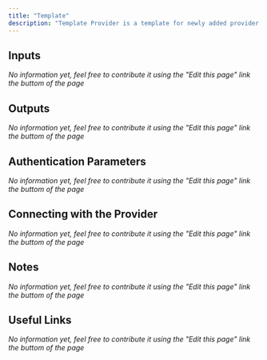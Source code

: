 ```yaml
---
title: "Template"
description: "Template Provider is a template for newly added provider's documentation"
---
```


## Inputs

_No information yet, feel free to contribute it using the "Edit this page" link the buttom of the page_

## Outputs

_No information yet, feel free to contribute it using the "Edit this page" link the buttom of the page_

## Authentication Parameters

_No information yet, feel free to contribute it using the "Edit this page" link the buttom of the page_

## Connecting with the Provider

_No information yet, feel free to contribute it using the "Edit this page" link the buttom of the page_

## Notes

_No information yet, feel free to contribute it using the "Edit this page" link the buttom of the page_

## Useful Links

_No information yet, feel free to contribute it using the "Edit this page" link the buttom of the page_
